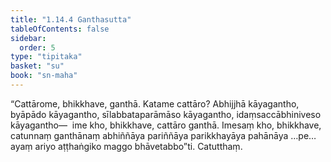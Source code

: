 ```yaml
---
title: "1.14.4 Ganthasutta"
tableOfContents: false
sidebar:
  order: 5
type: "tipitaka"
basket: "su"
book: "sn-maha"
---
```



<DynamicBreadcrumb />

<Division number="175" book="sn-maha" bookNo="14" page="55">

<Paragraph number="341" book="sn-maha">
“Cattārome, bhikkhave, ganthā. Katame cattāro? Abhijjhā kāyagantho, byāpādo kāyagantho, sīlabbataparāmāso kāyagantho, idaṃsaccābhiniveso kāyagantho—  ime kho, bhikkhave, cattāro ganthā. Imesaṃ kho, bhikkhave, catunnaṃ ganthānaṃ abhiññāya pariññāya parikkhayāya pahānāya …pe…  ayaṃ ariyo aṭṭhaṅgiko maggo bhāvetabbo”ti.

</Paragraph>
</Division>

<Paragraph number="342" type="center" book="sn-maha">
Catutthaṃ.
</Paragraph>